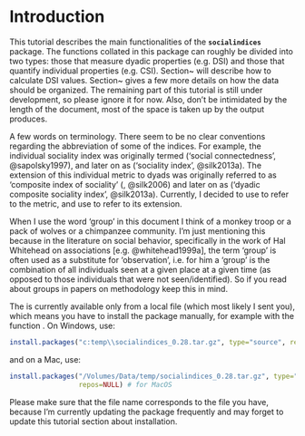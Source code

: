 # Introduction

This tutorial describes the main functionalities of the **`socialindices`** package. The functions collated in this package can roughly be divided into two types: those that measure dyadic properties (e.g. DSI) and those that quantify individual properties (e.g. CSI). Section~\ref{sec:dsi} will describe how to calculate DSI values. Section~\ref{sec:datatypes} gives a few more details on how the data should be organized. The remaining part of this tutorial is still under development, so please ignore it for now. Also, don't be intimidated by the length of the document, most of the space is taken up by the output \texttt{R} produces.

A few words on terminology. There seem to be no clear conventions regarding the abbreviation of some of the indices. For example, the individual sociality index was originally termed \textit{S} ('social connectedness', @sapolsky1997), and later on as \textit{SI} ('sociality index', @silk2013a). The extension of this individual metric to dyads was originally referred to as 'composite index of sociality' (\textit{CSI}, @silk2006) and later on as \textit{DSI} ('dyadic composite sociality index', @silk2013a). Currently, I decided to use \textit{CSI} to refer to the \textit{individual} metric, and use \textit{DSI} to refer to its \textit{dyadic} extension.

When I use the word 'group' in this document I think of a monkey troop or a pack of wolves or a chimpanzee community. I'm just mentioning this because in the literature on social behavior, specifically in the work of Hal Whitehead on associations [e.g. @whitehead1999a], the term 'group' is often used as a substitute for 'observation', i.e. for him a 'group' is the combination of all individuals seen at a given place at a given time (as opposed to those individuals that were not seen/identified). So if you read about groups in papers on methodology keep this in mind.

The \texttt{socialindices} is currently available only from a local file (which most likely I sent you), which means you have to install the package manually, for example with the function \texttt{install.packages()}. On Windows, use:
```r
install.packages("c:temp\\socialindices_0.28.tar.gz", type="source", repos=NULL) # for Windows
```

and on a Mac, use:

```r
install.packages("/Volumes/Data/temp/socialindices_0.28.tar.gz", type="source",
                 repos=NULL) # for MacOS
```

Please make sure that the file name corresponds to the file you have, because I'm currently updating the package frequently and may forget to update this tutorial section about installation.
